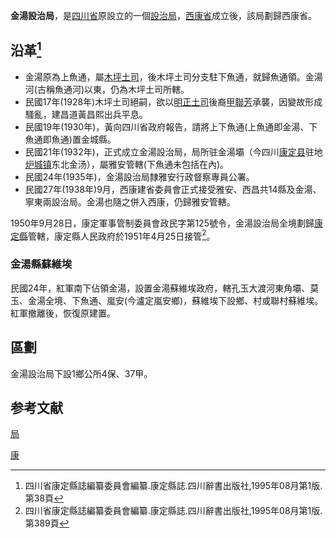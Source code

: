 '''金湯設治局'''，是[[四川省|四川省]]原設立的一個[[設治局|設治局]]，[[西康省|西康省]]成立後，該局劃歸西康省。

== 沿革<ref>四川省康定縣誌編纂委員會編纂.康定縣誌.四川辭書出版社,1995年08月第1版.第38頁</ref> ==

* 金湯原為上魚通，屬[[木坪土司|木坪土司]]，後木坪土司分支駐下魚通，就歸魚通領。金湯河(古稱魚通河)以東，仍為木坪土司所轄。
* 民國17年(1928年)木坪土司絕嗣，欲以[[明正土司|明正土司]]後裔[[甲聯芳|甲聯芳]]承襲，因變故形成騷亂，建昌道黃昌熙出兵平息。
* 民國19年(1930年)，黃向四川省政府報告，請將上下魚通(上魚通即金湯、下魚通即魚通)置金城縣。
* 民國21年(1932年)，正式成立金湯設治局，局所驻金湯壩（今四川[[康定县|康定县]]驻地[[炉城镇|炉城镇]]东北金汤），屬雅安管轄(下魚通未包括在內)。
* 民國24年(1935年)，金湯設治局隸雅安行政督察專員公署。
* 民國27年(1938年)9月，西康建省委員會正式接受雅安、西昌共14縣及金湯、寧東兩設治局。金湯也隨之併入西康，仍歸雅安管轄。

1950年9月28日，康定軍事管制委員會政民字第125號令，金湯設治局全境劃歸[[康定縣|康定縣]]管轄，康定縣人民政府於1951年4月25日接管<ref>四川省康定縣誌編纂委員會編纂.康定縣誌.四川辭書出版社,1995年08月第1版.第389頁</ref>。

=== 金湯縣蘇維埃 ===

民國24年，紅軍南下佔領金湯，設置金湯蘇維埃政府，轄孔玉大渡河東角壩、莫玉、金湯全境、下魚通、嵐安(今瀘定嵐安鄉)，蘇維埃下設鄉、村或聯村蘇維埃。紅軍撤離後，恢復原建置。

== 區劃 ==
金湯設治局下設1鄉公所4保、37甲。

==参考文献==
<div class="references-small">
<references></references>
</div>

[[分类:西康省已撤消的行政区|局]]
[[Category:設治局|康]]